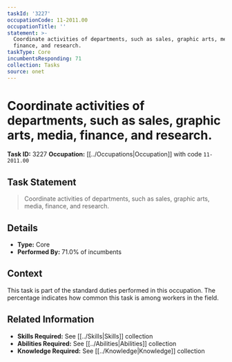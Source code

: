 ```yaml
---
taskId: '3227'
occupationCode: 11-2011.00
occupationTitle: ''
statement: >-
  Coordinate activities of departments, such as sales, graphic arts, media,
  finance, and research.
taskType: Core
incumbentsResponding: 71
collection: Tasks
source: onet
---
```

# Coordinate activities of departments, such as sales, graphic arts, media, finance, and research.

**Task ID:** 3227
**Occupation:** [[../Occupations|Occupation]] with code `11-2011.00`

## Task Statement

> Coordinate activities of departments, such as sales, graphic arts, media, finance, and research.

## Details

- **Type:** Core
- **Performed By:** 71.0% of incumbents

## Context

This task is part of the standard duties performed in this occupation. The percentage indicates how common this task is among workers in the field.

## Related Information

- **Skills Required:** See [[../Skills|Skills]] collection
- **Abilities Required:** See [[../Abilities|Abilities]] collection
- **Knowledge Required:** See [[../Knowledge|Knowledge]] collection

